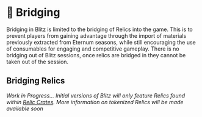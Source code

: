 # 🌉 Bridging

Bridging in Blitz is limited to the bridging of Relics into the game. This is to prevent players from gaining advantage
through the import of materials previously extracted from Eternum seasons, while still encouraging the use of
consumables for engaging and competitive gameplay. There is no bridging out of Blitz sessions, once relics are bridged
in they cannot be taken out of the session.

## Bridging Relics

_Work in Progress... Initial versions of Blitz will only feature Relics found within 
[Relic Crates](/blitz/worldmap-movement/worldmap#relic-crates). More information on tokenized Relics will be made
available soon_



